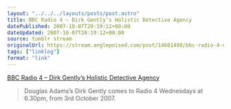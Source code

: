 ```yaml
---
layout: "../../../layouts/posts/post.astro"
title: BBC Radio 4 – Dirk Gently’s Holistic Detective Agency
datePublished: 2007-10-07T20:19:12+00:00
dateUpdated: 2007-10-07T20:19:12+00:00
source: tumblr stream
originalUrl: https://stream.anglepoised.com/post/14601490/bbc-radio-4-dirk-gentlys-holistic-detective
tags: ["linklog"]
format: "link"
---
```


[BBC Radio 4 &#8211; Dirk Gently&#8217;s Holistic Detective Agency][1]

> Douglas Adams&rsquo;s Dirk Gently comes to Radio 4 Wednesdays at 6.30pm, from 3rd October 2007.

[1]: http://www.bbc.co.uk/radio4/dirkgently/
